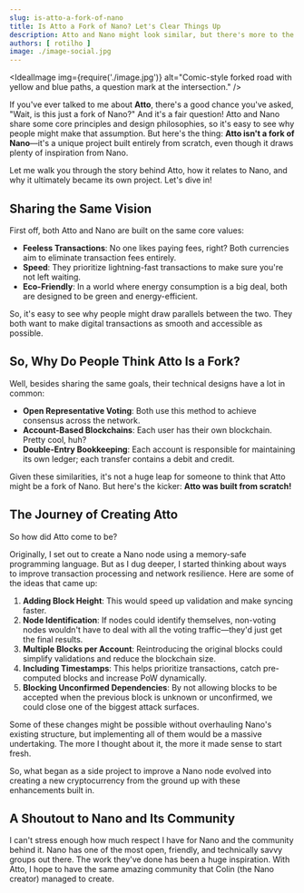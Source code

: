 ```yaml
---
slug: is-atto-a-fork-of-nano
title: Is Atto a Fork of Nano? Let's Clear Things Up
description: Atto and Nano might look similar, but there's more to the story. Is Atto really a fork of Nano? Discover the unique journey behind Atto.
authors: [ rotilho ]
image: ./image-social.jpg
---
```




<IdealImage img={require('./image.jpg')} alt="Comic-style forked road with yellow and blue paths, a question mark at the intersection." />

If you've ever talked to me about **Atto**, there's a good chance you've asked, "Wait, is this just a fork of Nano?" And
it's a fair question! Atto and Nano share some core principles and design philosophies, so it's easy to see why people
might make that assumption. But here's the thing: **Atto isn't a fork of Nano**—it's a unique project built entirely
from scratch, even though it draws plenty of inspiration from Nano.

Let me walk you through the story behind Atto, how it relates to Nano, and why it ultimately became its own project.
Let's dive in!

<!-- truncate -->

## Sharing the Same Vision

First off, both Atto and Nano are built on the same core values:

- **Feeless Transactions**: No one likes paying fees, right? Both currencies aim to eliminate transaction fees entirely.
- **Speed**: They prioritize lightning-fast transactions to make sure you're not left waiting.
- **Eco-Friendly**: In a world where energy consumption is a big deal, both are designed to be green and
energy-efficient.

So, it's easy to see why people might draw parallels between the two. They both want to make digital transactions as
smooth and accessible as possible.

## So, Why Do People Think Atto Is a Fork?

Well, besides sharing the same goals, their technical designs have a lot in common:

- **Open Representative Voting**: Both use this method to achieve consensus across the network.
- **Account-Based Blockchains**: Each user has their own blockchain. Pretty cool, huh?
- **Double-Entry Bookkeeping**: Each account is responsible for maintaining its own ledger; each transfer contains a debit and credit.

Given these similarities, it's not a huge leap for someone to think that Atto might be a fork of Nano. But here's the
kicker: **Atto was built from scratch!**

## The Journey of Creating Atto

So how did Atto come to be?

Originally, I set out to create a Nano node using a memory-safe programming language. But as I dug
deeper, I started thinking about ways to improve transaction processing and network resilience. Here are some of the
ideas that came up:

1. **Adding Block Height**: This would speed up validation and make syncing faster.
2. **Node Identification**: If nodes could identify themselves, non-voting nodes wouldn't have to deal with all the
voting traffic—they'd just get the final results.
3. **Multiple Blocks per Account**: Reintroducing the original blocks could simplify validations and reduce the blockchain size.
4. **Including Timestamps**: This helps prioritize transactions, catch pre-computed blocks and increase PoW dynamically.
5. **Blocking Unconfirmed Dependencies**: By not allowing blocks to be accepted when the previous block is unknown or unconfirmed, we could close one of the biggest attack surfaces.

Some of these changes might be possible without overhauling Nano's existing structure, but implementing all of them
would be a massive undertaking. The more I thought about it, the more it made sense to start fresh.

So, what began as a side project to improve a Nano node evolved into creating a new cryptocurrency from the ground up with these enhancements built in.

## A Shoutout to Nano and Its Community

I can't stress enough how much respect I have for Nano and the community behind it. Nano has one of the most open, friendly, and technically savvy groups out there. The work they've done has been a huge inspiration. With Atto, I hope to have the same amazing community that Colin (the Nano creator) managed to create.
